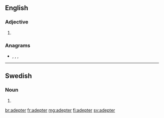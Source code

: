 ==English==

===Adjective===
{{head|en|adjective comparative form}}

# {{label|en|archaic}} {{en-comparative of|adept}}

===Anagrams===
* {{l|en|predate}}, {{l|en|red tape}}, {{l|en|retaped}}, {{l|en|tapered}}

----

==Swedish==

===Noun===
{{head|sv|noun form}}

# {{sv-noun-form-indef-pl|adept}}

[[br:adepter]]
[[fr:adepter]]
[[mg:adepter]]
[[fi:adepter]]
[[sv:adepter]]